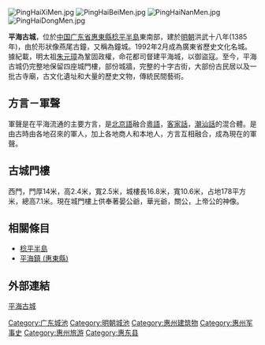 [[File:PingHaiXiMen.jpg|right]]
[[File:PingHaiBeiMen.jpg|right]]
[[File:PingHaiNanMen.jpg|right]]
[[File:PingHaiDongMen.jpg|right]]

'''平海古城'''，位於[[中国|中国]][[广东省|广东省]][[惠東縣|惠東縣]][[稔平半島|稔平半島]]東南部，建於[[明朝|明朝]]洪武十八年(1385年)，由於形狀像燕尾古鐘，又稱為鐘城。1992年2月成為廣東省歷史文化名城。據紀載，明太祖[[朱元璋|朱元璋]]為鞏固政權，命花都司督建平海城，以御盜寇。至今，平海古城仍完整地保留四座城門樓，部份城牆，完整的十字古街，大部份古民居以及一批古寺廟，古文化遺址和大量的歷史文物，傳統民間藝術。

==方言－軍聲==
軍聲是在平海流通的主要方言，是[[北京語|北京語]]融合[[粵語|粵語]]，[[客家話|客家話]]，[[潮汕話|潮汕話]]的混合體。是由古時由各地召來的軍人，加上各地商人和本地人，方言互相融合，成為現在的軍聲。

==古城門樓==
西門，門厚14米，高2.4米，寬2.5米，城樓長16.8米，寬10.6米，占地178平方米，總高7.1米。現在城門樓上供奉著晏公爺，華光爺，關公，上帝公的神像。

==相關條目==
*[[稔平半島|稔平半島]]
*[[平海鎮_(惠東縣)|平海鎮 (惠東縣)]]

==外部連結==
[http://www.pinghai.net 平海古城] {{Wayback|url=http://www.pinghai.net/ |date=20200206085805 }}

[[Category:广东城池|Category:广东城池]]
[[Category:明朝城池|Category:明朝城池]]
[[Category:惠州建筑物|Category:惠州建筑物]]
[[Category:惠州军事史|Category:惠州军事史]]
[[Category:惠州旅游|Category:惠州旅游]]
[[Category:惠东县|Category:惠东县]]